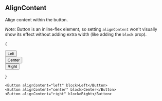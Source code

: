 
## AlignContent

Align content within the button.

_Note:_ Button is an inline-flex element, so setting `alignContent` won't
visually show its effect without adding extra width (like adding the `block`
prop).

{

<div className="mb-4 flex w-full gap-2">
  <div className="w-full">
    <Button alignContent="left" block>
      Left
    </Button>
  </div>
  <div className="w-full">
    <Button alignContent="center" block>
      Center
    </Button>
  </div>
  <div className="w-full">
    <Button alignContent="right" block>
      Right
    </Button>
  </div>
</div>

}

```tsx
<Button alignContent="left" block>Left</Button>
<Button alignContent="center" block>Center</Button>
<Button alignContent="right" block>Right</Button>
```
